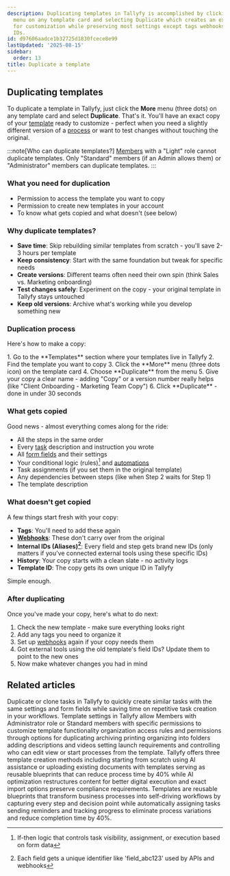 ```yaml
---
description: Duplicating templates in Tallyfy is accomplished by clicking the More
  menu on any template card and selecting Duplicate which creates an exact copy ready
  for customization while preserving most settings except tags webhooks and internal
  IDs.
id: d97606aadce1b32725d1830fcece8e99
lastUpdated: '2025-08-15'
sidebar:
  order: 13
title: Duplicate a template
---
```



## Duplicating templates

To duplicate a template in Tallyfy, just click the **More** menu (three dots) on any template card and select **Duplicate**. That's it. You'll have an exact copy of your [template](/products/pro/documenting/templates/) ready to customize - perfect when you need a slightly different version of a [process](/products/pro/tracking-and-tasks/processes/) or want to test changes without touching the original.

:::note[Who can duplicate templates?]
[Members](/products/pro/documenting/members/) with a "Light" role cannot duplicate templates. Only "Standard" members (if an Admin allows them) or "Administrator" members can duplicate templates.
:::

### What you need for duplication
- Permission to access the template you want to copy
- Permission to create new templates in your account  
- To know what gets copied and what doesn't (see below)

### Why duplicate templates?
- **Save time**: Skip rebuilding similar templates from scratch - you'll save 2-3 hours per template
- **Keep consistency**: Start with the same foundation but tweak for specific needs
- **Create versions**: Different teams often need their own spin (think Sales vs. Marketing onboarding)
- **Test changes safely**: Experiment on the copy - your original template in Tallyfy stays untouched
- **Keep old versions**: Archive what's working while you develop something new

### Duplication process

Here's how to make a copy:

<Steps>
1. Go to the **Templates** section where your templates live in Tallyfy
2. Find the template you want to copy
3. Click the **More** menu (three dots icon) on the template card
4. Choose **Duplicate** from the menu
5. Give your copy a clear name - adding "Copy" or a version number really helps (like "Client Onboarding - Marketing Team Copy")
6. Click **Duplicate** - done in under 30 seconds
</Steps>

### What gets copied

Good news - almost everything comes along for the ride:
- All the steps in the same order
- Every [task](/products/pro/tracking-and-tasks/tasks/) description and instruction you wrote
- All [form fields](/products/pro/tracking-and-tasks/tasks/what-are-form-fields-in-tallyfy/) and their settings
- Your conditional logic (rules)[^2] and [automations](/products/pro/documenting/templates/automations/)
- Task assignments (if you set them in the original template)
- Any dependencies between steps (like when Step 2 waits for Step 1)
- The template description

### What doesn't get copied

A few things start fresh with your copy:
- **Tags**: You'll need to add these again
- **[Webhooks](/products/pro/integrations/webhooks/)**: These don't carry over from the original
- **Internal IDs (Aliases)[^1]**: Every field and step gets brand new IDs (only matters if you've connected external tools using these specific IDs)
- **History**: Your copy starts with a clean slate - no activity logs
- **Template ID**: The copy gets its own unique ID in Tallyfy

Simple enough.

### After duplicating

Once you've made your copy, here's what to do next:
<Steps>
1. Check the new template - make sure everything looks right
2. Add any tags you need to organize it
3. Set up [webhooks](/products/pro/integrations/webhooks/) again if your copy needs them
4. Got external tools using the old template's field IDs? Update them to point to the new ones
5. Now make whatever changes you had in mind
</Steps>



[^1]: Each field gets a unique identifier like 'field_abc123' used by APIs and webhooks
[^2]: If-then logic that controls task visibility, assignment, or execution based on form data

## Related articles
<CardGrid>
<LinkTitleCard header="<b>Tasks > How to duplicate or clone tasks</b>" href="/products/pro/tracking-and-tasks/tasks/duplicate-clone-tasks/" > Duplicate or clone tasks in Tallyfy to quickly create similar tasks with the same settings and form fields while saving time on repetitive task creation in your workflows. </LinkTitleCard>
<LinkTitleCard header="<b>Templates > Configure your template</b>" href="/products/pro/documenting/templates/config/" > Template settings in Tallyfy allow Members with Administrator role or Standard members with specific permissions to customize template functionality organization access rules and permissions through options for duplicating archiving printing organizing into folders adding descriptions and videos setting launch requirements and controlling who can edit view or start processes from the template. </LinkTitleCard>
<LinkTitleCard header="<b>Templates > Create templates</b>" href="/products/pro/documenting/templates/create-template/" > Tallyfy offers three template creation methods including starting from scratch using AI assistance or uploading existing documents with templates serving as reusable blueprints that can reduce process time by 40% while AI optimization restructures content for better digital execution and exact import options preserve compliance requirements. </LinkTitleCard>
<LinkTitleCard header="<b>Documenting > Templates</b>" href="/products/pro/documenting/templates/" > Templates are reusable blueprints that transform business processes into self-driving workflows by capturing every step and decision point while automatically assigning tasks sending reminders and tracking progress to eliminate process variations and reduce completion time by 40%. </LinkTitleCard>
</CardGrid>